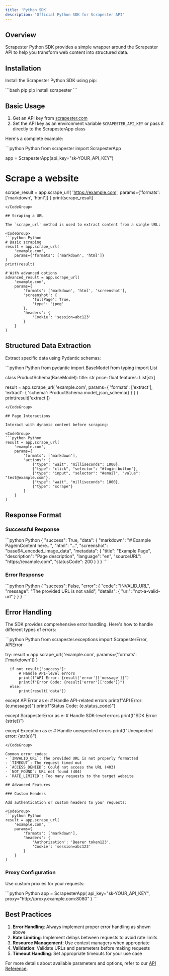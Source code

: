 ```yaml
---
title: 'Python SDK'
description: 'Official Python SDK for Scrapester API'
---
```


## Overview

Scrapester Python SDK provides a simple wrapper around the Scrapester API to help you transform web content into structured data.

## Installation

Install the Scrapester Python SDK using pip:

<CodeGroup>
  ```bash pip
  pip install scrapester
  ```
</CodeGroup>

## Basic Usage

1. Get an API key from [scrapester.com](https://scrapester.lol)
2. Set the API key as an environment variable `SCRAPESTER_API_KEY` or pass it directly to the ScrapesterApp class

Here's a complete example:

<CodeGroup>
  ```python Python
  from scrapester import ScrapesterApp

  app = ScrapesterApp(api_key="sk-YOUR_API_KEY")

  # Scrape a website
  scrape_result = app.scrape_url(
      'https://example.com',
      params={'formats': ['markdown', 'html']}
  )
  print(scrape_result)
  ```
</CodeGroup>

## Scraping a URL

The `scrape_url` method is used to extract content from a single URL:

<CodeGroup>
  ```python Python
  # Basic scraping
  result = app.scrape_url(
      'example.com',
      params={'formats': ['markdown', 'html']}
  )
  print(result)

  # With advanced options
  advanced_result = app.scrape_url(
      'example.com',
      params={
          'formats': ['markdown', 'html', 'screenshot'],
          'screenshot': {
              'fullPage': True,
              'type': 'jpeg'
          },
          'headers': {
              'Cookie': 'session=abc123'
          }
      }
  )
  ```
</CodeGroup>

## Structured Data Extraction

Extract specific data using Pydantic schemas:

<CodeGroup>
  ```python Python
  from pydantic import BaseModel
  from typing import List

  class ProductSchema(BaseModel):
      title: str
      price: float
      features: List[str]

  result = app.scrape_url(
      'example.com',
      params={
          'formats': ['extract'],
          'extract': {
              'schema': ProductSchema.model_json_schema()
          }
      }
  )
  print(result['extract'])
  ```
</CodeGroup>

## Page Interactions

Interact with dynamic content before scraping:

<CodeGroup>
  ```python Python
  result = app.scrape_url(
      'example.com',
      params={
          'formats': ['markdown'],
          'actions': [
              {"type": "wait", "milliseconds": 1000},
              {"type": "click", "selector": "#login-button"},
              {"type": "input", "selector": "#email", "value": "test@example.com"},
              {"type": "wait", "milliseconds": 1000},
              {"type": "scrape"}
          ]
      }
  )
  ```
</CodeGroup>

## Response Format

### Successful Response

<CodeGroup>
  ```python Python
  {
      "success": True,
      "data": {
          "markdown": "# Example Page\nContent here...",
          "html": "<!DOCTYPE html><html>...</html>",
          "screenshot": "base64_encoded_image_data",
          "metadata": {
              "title": "Example Page",
              "description": "Page description",
              "language": "en",
              "sourceURL": "https://example.com",
              "statusCode": 200
          }
      }
  }
  ```
</CodeGroup>

### Error Response

<CodeGroup>
  ```python Python
  {
      "success": False,
      "error": {
          "code": "INVALID_URL",
          "message": "The provided URL is not valid",
          "details": {
              "url": "not-a-valid-url"
          }
      }
  }
  ```
</CodeGroup>

## Error Handling

The SDK provides comprehensive error handling. Here's how to handle different types of errors:

<CodeGroup>
  ```python Python
  from scrapester.exceptions import ScrapesterError, APIError

  try:
      result = app.scrape_url(
          'example.com',
          params={'formats': ['markdown']}
      )
      
      if not result['success']:
          # Handle API-level errors
          print(f"API Error: {result['error']['message']}")
          print(f"Error Code: {result['error']['code']}")
      else:
          print(result['data'])
          
  except APIError as e:
      # Handle API-related errors
      print(f"API Error: {e.message}")
      print(f"Status Code: {e.status_code}")
      
  except ScrapesterError as e:
      # Handle SDK-level errors
      print(f"SDK Error: {str(e)}")
      
  except Exception as e:
      # Handle unexpected errors
      print(f"Unexpected error: {str(e)}")
  ```
</CodeGroup>

Common error codes:
- `INVALID_URL`: The provided URL is not properly formatted
- `TIMEOUT`: The request timed out
- `ACCESS_DENIED`: Could not access the URL (403)
- `NOT_FOUND`: URL not found (404)
- `RATE_LIMITED`: Too many requests to the target website

## Advanced Features

### Custom Headers

Add authentication or custom headers to your requests:

<CodeGroup>
  ```python Python
  result = app.scrape_url(
      'example.com',
      params={
          'formats': ['markdown'],
          'headers': {
              'Authorization': 'Bearer token123',
              'Cookie': 'session=abc123'
          }
      }
  )
  ```
</CodeGroup>

### Proxy Configuration

Use custom proxies for your requests:

<CodeGroup>
  ```python Python
  app = ScrapesterApp(
      api_key="sk-YOUR_API_KEY",
      proxy="http://proxy.example.com:8080"
  )
  ```
</CodeGroup>

## Best Practices

1. **Error Handling**: Always implement proper error handling as shown above
2. **Rate Limiting**: Implement delays between requests to avoid rate limits
3. **Resource Management**: Use context managers when appropriate
4. **Validation**: Validate URLs and parameters before making requests
5. **Timeout Handling**: Set appropriate timeouts for your use case

For more details about available parameters and options, refer to our [API Reference](/api-reference).
